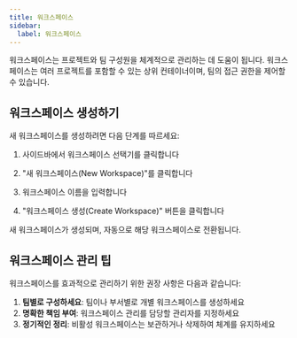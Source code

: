 ```yaml
---
title: 워크스페이스
sidebar:
  label: 워크스페이스
---
```



워크스페이스는 프로젝트와 팀 구성원을 체계적으로 관리하는 데 도움이 됩니다. 워크스페이스는 여러 프로젝트를 포함할 수 있는 상위 컨테이너이며, 팀의 접근 권한을 제어할 수 있습니다.

## 워크스페이스 생성하기

새 워크스페이스를 생성하려면 다음 단계를 따르세요:

<Steps>

1. 사이드바에서 워크스페이스 선택기를 클릭합니다

2. "새 워크스페이스(New Workspace)"를 클릭합니다

3. 워크스페이스 이름을 입력합니다

4. "워크스페이스 생성(Create Workspace)" 버튼을 클릭합니다

</Steps>

새 워크스페이스가 생성되며, 자동으로 해당 워크스페이스로 전환됩니다.

## 워크스페이스 관리 팁

워크스페이스를 효과적으로 관리하기 위한 권장 사항은 다음과 같습니다:

1. **팀별로 구성하세요**: 팀이나 부서별로 개별 워크스페이스를 생성하세요  
2. **명확한 책임 부여**: 워크스페이스 관리를 담당할 관리자를 지정하세요  
3. **정기적인 정리**: 비활성 워크스페이스는 보관하거나 삭제하여 체계를 유지하세요  
